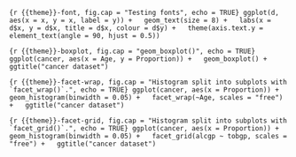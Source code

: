 ```{r {{theme}}-font, fig.cap = "Testing fonts", echo = TRUE}
ggplot(d, aes(x = x, y = x, label = y)) +
  geom_text(size = 8) +
  labs(x = d$x, y = d$x, title = d$x, colour = d$y) +
  theme(axis.text.y = element_text(angle = 90, hjust = 0.5))
```

\FloatBarrier

```{r {{theme}}-boxplot, fig.cap = "geom_boxplot()", echo = TRUE}
ggplot(cancer, aes(x = Age, y = Proportion)) +
  geom_boxplot() +
  ggtitle("cancer dataset")
```

\FloatBarrier

```{r {{theme}}-facet-wrap, fig.cap = "Histogram split into subplots with `facet_wrap()`.", echo = TRUE}
ggplot(cancer, aes(x = Proportion)) +
  geom_histogram(binwidth = 0.05) +
  facet_wrap(~Age, scales = "free") +
  ggtitle("cancer dataset")
```

\FloatBarrier

```{r {{theme}}-facet-grid, fig.cap = "Histogram split into subplots with `facet_grid()`.", echo = TRUE}
ggplot(cancer, aes(x = Proportion)) +
  geom_histogram(binwidth = 0.05) +
  facet_grid(alcgp ~ tobgp, scales = "free") +
  ggtitle("cancer dataset")
```

\FloatBarrier

